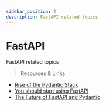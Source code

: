 ```yaml
---
sidebar_position: 2
description: FastAPI related topics
---
```


# FastAPI


<SubHeading color="#25c2a0">FastAPI related topics</SubHeading>

<DocCardList />

> Resources & Links

- [Rise of the Pydantic Stack](https://python.plainenglish.io/an-introduction-to-the-pydantic-stack-9e490d606c8d)
- [You should start using FastAPI](https://towardsdatascience.com/you-should-start-using-fastapi-now-7efb280fec02)
- [The Future of FastAPI and Pydantic](https://tiangolo.medium.com/the-future-of-fastapi-and-pydantic-is-bright-2d1785a603a9)&#x20;
